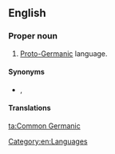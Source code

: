 ==English==

===Proper noun===
{{en-proper noun|head=[[common|Common]] [[Germanic]]}}

# [[Proto-Germanic]] language.

====Synonyms====
* {{l|en|Proto-Germanic}}, {{l|en|Germanic}}

====Translations====
{{trans-see|Proto-Germanic}}

[[Category:en:Languages]]

[[ta:Common Germanic]]